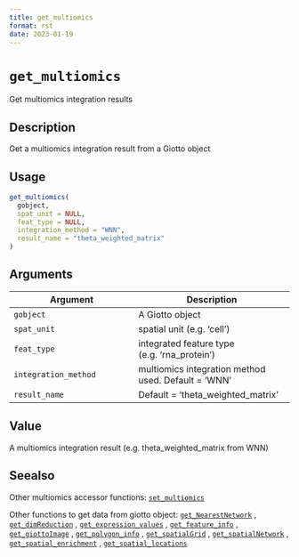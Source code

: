 ```yaml
--- 
title: get_multiomics 
format: rst 
date: 2023-01-19 
--- 
```

# `get_multiomics`

Get multiomics integration results


## Description

Get a multiomics integration result from a Giotto object


## Usage

```r
get_multiomics(
  gobject,
  spat_unit = NULL,
  feat_type = NULL,
  integration_method = "WNN",
  result_name = "theta_weighted_matrix"
)
```


## Arguments

Argument      |Description
------------- |----------------
`gobject`     |     A Giotto object
`spat_unit`     |     spatial unit (e.g. 'cell')
`feat_type`     |     integrated feature type (e.g. 'rna_protein')
`integration_method`     |     multiomics integration method used. Default = 'WNN'
`result_name`     |     Default = 'theta_weighted_matrix'


## Value

A multiomics integration result (e.g. theta_weighted_matrix from WNN)


## Seealso

Other multiomics accessor functions:
 [`set_multiomics`](#setmultiomics) 
 
 Other functions to get data from giotto object:
 [`get_NearestNetwork`](#getnearestnetwork) ,
 [`get_dimReduction`](#getdimreduction) ,
 [`get_expression_values`](#getexpressionvalues) ,
 [`get_feature_info`](#getfeatureinfo) ,
 [`get_giottoImage`](#getgiottoimage) ,
 [`get_polygon_info`](#getpolygoninfo) ,
 [`get_spatialGrid`](#getspatialgrid) ,
 [`get_spatialNetwork`](#getspatialnetwork) ,
 [`get_spatial_enrichment`](#getspatialenrichment) ,
 [`get_spatial_locations`](#getspatiallocations)


